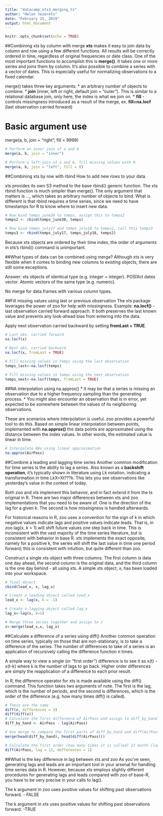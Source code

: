 ```yaml
---
title: "datacamp_xts3_merging_ts"
author: "Helen Yezerets"
date: "February 25, 2019"
output: html_document
---
```


```r
knitr::opts_chunk$set(echo = TRUE)
```

##Combining xts by column with merge
**xts** makes it easy to join data by column and row using a few different functions. All results will be correctly ordered in time, regardless of original frequencies or date class. One of the most important functions to accomplish this is **merge()**. It takes one or more series and joins them by column. It's also possible to combine a series with a vector of dates. This is especially useful for normalizing observations to a fixed calendar.

merge() takes three key arguments:
* an arbitrary number of objects to combine. 
* **join** (inner, left or right,  default join = "outer"). This is similar to a relational database join, only here, the index is what we join on. 
* **fill** - controls missingness introduced as a result of the merge, ex. **fill=na.locf** (last observation carried forward)

# Basic argument use
merge(a, b, join = "right", fill = 9999)
```r
# Perform an inner join of a and b
merge(a, b, join = "inner")

# Perform a left-join of a and b, fill missing values with 0
merge(a, b, join = "left", fill = 0)

```

##Combining xts by row with rbind
How to add new rows to your data.

xts provides its own S3 method to the base rbind() generic function. The xts rbind function is much simpler than merge(). The only argument that matters is ..., which takes an arbitrary number of objects to bind. What is different is that rbind requires a time series, since we need to have timestamps for R to know where to insert new data.

```r
# Row bind temps_june30 to temps, assign this to temps2
temps2 <- rbind(temps_june30, temps)

# Row bind temps_july17 and temps_july18 to temps2, call this temps3
temps3 <- rbind(temps_july17, temps_july18, temps2)

```
Because xts objects are ordered by their time index, the order of arguments in xts's rbind() command is unimportant.

##What types of data can be combined using merge?
Although xts is very flexible when it comes to binding new columns to existing objects, there are still some exceptions.

Answer:
xts objects of identical type (e.g. integer + integer).
POSIXct dates vector.
Atomic vectors of the same type (e.g. numeric).

No merge for data.frames with various column types.

##Fill missing values using last or previous observation
The xts package leverages the power of zoo for help with missingness. Example: **na.locf()** - last observation carried forward approach. It both preserves the last known value and prevents any look-ahead bias from entering into the data.

Apply next observation carried backward by setting **fromLast = TRUE**.

```r
# Last obs. carried forward
na.locf(x)                

# Next obs. carried backward
na.locf(x, fromLast = TRUE) 
 
# Fill missing values in temps using the last observation
temps_last<-na.locf(temps)

# Fill missing values in temps using the next observation
temps_next<-na.locf(temps, fromLast = TRUE) 
```
##NA interpolation using na.approx()
* It may be that a series is missing an observation due to a higher frequency sampling than the generating process. 
* You might also encounter an observation that is in error, yet expected to be somewhere between the values of its neighboring observations.

These are scenarios where interpolation is useful. zoo provides a powerful tool to do this. Based on simple linear interpolation between points, implemented with **na.approx()** the data points are approximated using the distance between the index values. In other words, the estimated value is linear in time.

```r
# Interpolate NAs using linear approximation
na.approx(AirPass)
```

##Combine a leading and lagging time series
Another common modification for time series is the ability to lag a series. Also known as a **backshift operation**, it's typically shown in literature using Lk notation, indicating a transformation in time LkX=Xt???k. This lets you see observations like yesterday's value in the context of today.

Both zoo and xts implement this behavior, and in fact extend it from the ts original in R. There are two major differences between xts and zoo implementations that you need to be aware of. One is the direction of the lag for a given k. The second is how missingness is handled afterwards.

For historical reasons in R, zoo uses a convention for the sign of k in which negative values indicate lags and positive values indicate leads. That is, in zoo lag(x, k = 1) will shift future values one step back in time. This is inconsistent with the vast majority of the time series literature, but is consistent with behavior in base R. xts implements the exact opposite, namely for a positive k, the series will shift the last value in time one period forward; this is consistent with intuition, but quite different than zoo.

Construct a single xts object with three columns. The first column is data one day ahead, the second column is the original data, and the third column is the one day behind - all using xts. A simple xts object, x, has been loaded into your workspace.

```r
# final object
cbind(lead_x, x, lag_x)

# Create a leading object called lead_x
lead_x <- lag(x, k = -1)

# Create a lagging object called lag_x
lag_x<-lag(x, k=1)

# Merge three series together and assign to z
z<-merge(lead_x,x, lag_x)
```
##Calculate a difference of a series using diff()
Another common operation on time series, typically on those that are non-stationary, is to take a difference of the series. The number of differences to take of a series is an application of recursively calling the difference function n times.

A simple way to view a single (or "first order") difference is to see it as x(t) - x(t-k) where k is the number of lags to go back. Higher order differences are simply the reapplication of a difference to each prior result.

In R, the difference operator for xts is made available using the diff() command. This function takes two arguments of note. The first is the lag, which is the number of periods, and the second is differences, which is the order of the difference (e.g. how many times diff() is called).
```r
# These are the same
diff(x, differences = 2)
diff(diff(x))
# Calculate the first difference of AirPass and assign to diff_by_hand
diff_by_hand <- AirPass - lag(AirPass)

# Use merge to compare the first parts of diff_by_hand and diff(AirPass)
merge(head(diff_by_hand), head(diff(AirPass)))

# Calculate the first order (how many times it is called) 12 month (lag=12) difference of AirPass
diff(AirPass, lag = 12, defferences = 1)
```

##What is the key difference in lag between xts and zoo
As you've seen, generating lags and leads are an important tool in your arsenal for handling time series data in R. However, because xts employs slightly different procedures for generating lags and leads compared with zoo of base-R, you have to be very precise in your calls to lag().

The k argument in zoo uses positive values for shifting past observations forward. - FALSE

The k argument in xts uses positive values for shifting past observations forward. -TRUE